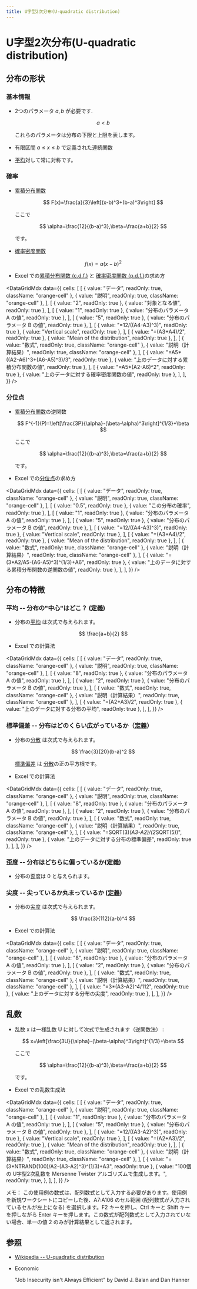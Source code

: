 ```yaml
---
title: U字型2次分布(U-quadratic distribution)
---
```



# U字型2次分布(U-quadratic distribution)

## 分布の形状

### 基本情報

- 2つのパラメータ $a, b$ が必要です.

  $$
  a<b
  $$

  これらのパラメータは分布の下限と上限を表します。

- 有限区間 $a\leq x \leq b$ で定義された連続関数
- [平均](https://www.ntrand.com/jp/glossary/#local_mean)対して常に対称です。

### 確率

- [累積分布関数](https://www.ntrand.com/jp/glossary/#local_cumulative)

  $$
  F(x)=\frac{a}{3}\left[(x-b)^3+(b-a)^3\right]
  $$

  ここで

  $$
  \alpha=\frac{12}{(b-a)^3},\beta=\frac{a+b}{2}
  $$

  です。

- [確率密度関数](https://www.ntrand.com/jp/glossary/#local_probability)

  $$
  f(x)=a(x-b)^2
  $$

- Excel での[累積分布関数 (c.d.f.)](https://www.ntrand.com/jp/glossary/#local_cumulative) と [確率密度関数 (p.d.f.)](https://www.ntrand.com/jp/glossary/#local_Probability)の求め方

<DataGridMdx
  data={{
    cells: [
      [
        { value: "データ", readOnly: true, className: "orange-cell" },
        { value: "説明", readOnly: true, className: "orange-cell" },
      ],
      [
        { value: "2", readOnly: true },
        { value: "対象となる値", readOnly: true },
      ],
      [
        { value: "1", readOnly: true },
        { value: "分布のパラメータ A の値", readOnly: true },
      ],
      [
        { value: "5", readOnly: true },
        { value: "分布のパラメータ B の値", readOnly: true },
      ],
      [
        { value: "=12/((A4-A3)^3)", readOnly: true },
        { value: "Vertical scale", readOnly: true },
      ],
      [
        { value: "=(A3+A4)/2", readOnly: true },
        { value: "Mean of the distribution", readOnly: true },
      ],
      [
        { value: "数式", readOnly: true, className: "orange-cell" },
        { value: "説明（計算結果）", readOnly: true, className: "orange-cell" },
      ],
      [
        { value: "=A5*((A2-A6)^3+(A6-A5)^3)/3", readOnly: true },
        { value: "上のデータに対する累積分布関数の値", readOnly: true },
      ],
      [
        { value: "=A5*(A2-A6)^2", readOnly: true },
        { value: "上のデータに対する確率密度関数の値", readOnly: true },
      ],
    ],
  }}
/>

### 分位点

- [累積分布関数](https://www.ntrand.com/jp/glossary/#local_cumulative)の逆関数

  $$
  F^{-1}(P)=\left[\frac{3P}{\alpha}-(\beta-\alpha)^3\right]^{1/3}+\beta
  $$

  ここで

  $$
  \alpha=\frac{12}{(b-a)^3},\beta=\frac{a+b}{2}
  $$

  です。

- Excel での[分位点](https://www.ntrand.com/jp/glossary/#local_quantile)の求め方

<DataGridMdx
  data={{
    cells: [
      [
        { value: "データ", readOnly: true, className: "orange-cell" },
        { value: "説明", readOnly: true, className: "orange-cell" },
      ],
      [
        { value: "0.5", readOnly: true },
        { value: "この分布の確率", readOnly: true },
      ],
      [
        { value: "1", readOnly: true },
        { value: "分布のパラメータ A の値", readOnly: true },
      ],
      [
        { value: "5", readOnly: true },
        { value: "分布のパラメータ B の値", readOnly: true },
      ],
      [
        { value: "=12/((A4-A3)^3)", readOnly: true },
        { value: "Vertical scale", readOnly: true },
      ],
      [
        { value: "=(A3+A4)/2", readOnly: true },
        { value: "Mean of the distribution", readOnly: true },
      ],
      [
        { value: "数式", readOnly: true, className: "orange-cell" },
        { value: "説明（計算結果）", readOnly: true, className: "orange-cell" },
      ],
      [
        { value: "=(3*A2/A5-(A6-A5)^3)^(1/3)+A6", readOnly: true },
        { value: "上のデータに対する累積分布関数の逆関数の値", readOnly: true },
      ],
    ],
  }}
/>

## 分布の特徴

### 平均 -- 分布の"中心"はどこ？ ([定義](https://www.ntrand.com/jp/glossary/#local_mean))

- 分布の[平均](https://www.ntrand.com/jp/glossary/#local_mean) は次式で与えられます。

  $$
  \frac{a+b}{2}
  $$

- Excel での計算法

<DataGridMdx
  data={{
    cells: [
      [
        { value: "データ", readOnly: true, className: "orange-cell" },
        { value: "説明", readOnly: true, className: "orange-cell" },
      ],
      [
        { value: "8", readOnly: true },
        { value: "分布のパラメータ A の値", readOnly: true },
      ],
      [
        { value: "2", readOnly: true },
        { value: "分布のパラメータ B の値", readOnly: true },
      ],
      [
        { value: "数式", readOnly: true, className: "orange-cell" },
        { value: "説明（計算結果）", readOnly: true, className: "orange-cell" },
      ],
      [
        { value: "=(A2+A3)/2", readOnly: true },
        { value: "上のデータに対する分布の平均", readOnly: true },
      ],
    ],
  }}
/>

### 標準偏差 -- 分布はどのくらい広がっているか（[定義](https://www.ntrand.com/jp/glossary/#local_standard_deviation)）

- 分布の[分散](https://www.ntrand.com/jp/glossary/#local_variance) は次式で与えられます。

  $$
  \frac{3}{20}(b-a)^2
  $$

  [標準偏差](https://www.ntrand.com/jp/glossary/#local_standard_deviation) は [分散](https://www.ntrand.com/jp/glossary/#local_variance)の正の平方根です。

- Excel での計算法

<DataGridMdx
  data={{
    cells: [
      [
        { value: "データ", readOnly: true, className: "orange-cell" },
        { value: "説明", readOnly: true, className: "orange-cell" },
      ],
      [
        { value: "8", readOnly: true },
        { value: "分布のパラメータ A の値", readOnly: true },
      ],
      [
        { value: "2", readOnly: true },
        { value: "分布のパラメータ B の値", readOnly: true },
      ],
      [
        { value: "数式", readOnly: true, className: "orange-cell" },
        { value: "説明（計算結果）", readOnly: true, className: "orange-cell" },
      ],
      [
        { value: "=SQRT(3)*(A3-A2)/(2*SQRT(5))", readOnly: true },
        { value: "上のデータに対する分布の標準偏差", readOnly: true },
      ],
    ],
  }}
/>

### 歪度 -- 分布はどちらに偏っているか([定義](https://www.ntrand.com/jp/glossary/#local_skewness))

- 分布の歪度は $0$ と与えられます。

### 尖度 -- 尖っているか丸まっているか ([定義](https://www.ntrand.com/jp/glossary/#local_kurtosis))

- 分布の[尖度](https://www.ntrand.com/jp/glossary/#local_kurtosis) は次式で与えられます。

  $$
  \frac{3}{112}(a-b)^4
  $$

- Excel での計算法

<DataGridMdx
  data={{
    cells: [
      [
        { value: "データ", readOnly: true, className: "orange-cell" },
        { value: "説明", readOnly: true, className: "orange-cell" },
      ],
      [
        { value: "8", readOnly: true },
        { value: "分布のパラメータ A の値", readOnly: true },
      ],
      [
        { value: "2", readOnly: true },
        { value: "分布のパラメータ B の値", readOnly: true },
      ],
      [
        { value: "数式", readOnly: true, className: "orange-cell" },
        { value: "説明（計算結果）", readOnly: true, className: "orange-cell" },
      ],
      [
        { value: "=3*(A3-A2)^4/112", readOnly: true },
        { value: "上のデータに対する分布の尖度", readOnly: true },
      ],
    ],
  }}
/>

## 乱数

- 乱数 x は一様乱数 U に対して次式で生成されます（逆関数法） :

  $$
  x=\left[\frac{3U}{\alpha}-(\beta-\alpha)^3\right]^{1/3}+\beta
  $$

  ここで

  $$
  \alpha=\frac{12}{(b-a)^3},\beta=\frac{a+b}{2}
  $$

  です。

- Excel での乱数生成法

<DataGridMdx
  data={{
    cells: [
      [
        { value: "データ", readOnly: true, className: "orange-cell" },
        { value: "説明", readOnly: true, className: "orange-cell" },
      ],
      [
        { value: "1", readOnly: true },
        { value: "分布のパラメータ A の値", readOnly: true },
      ],
      [
        { value: "5", readOnly: true },
        { value: "分布のパラメータ B の値", readOnly: true },
      ],
      [
        { value: "=12/((A3-A2)^3)", readOnly: true },
        { value: "Vertical scale", readOnly: true },
      ],
      [
        { value: "=(A2+A3)/2", readOnly: true },
        { value: "Mean of the distribution", readOnly: true },
      ],
      [
        { value: "数式", readOnly: true, className: "orange-cell" },
        { value: "説明（計算結果）", readOnly: true, className: "orange-cell" },
      ],
      [
        { value: "=(3*NTRAND(100)/A2-(A3-A2)^3)^(1/3)+A3", readOnly: true },
        {
          value:
            "100個の U字型2次乱数を Mersenne Twister アルゴリズムで生成します。",
          readOnly: true,
        },
      ],
    ],
  }}
/>

メモ： この使用例の数式は、配列数式として入力する必要があります。使用例を新規ワークシートにコピーした後、A7:A106 のセル範囲 (配列数式が入力されているセルが左上になる) を選択します。F2 キーを押し、Ctrl キーと Shift キーを押しながら Enter キーを押します。この数式が配列数式として入力されていない場合、単一の値 2 のみが計算結果として返されます。

## 参照

- [Wikipedia -- U-quadratic distribution](http://en.wikipedia.org/wiki/U-quadratic_distribution)
- Economic

  "Job Insecurity isn't Always Efficient" by David J. Balan and Dan Hanner

